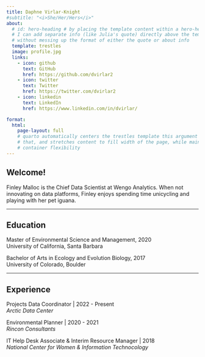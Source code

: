 ```yaml
---
title: Daphne Virlar-Knight
#subtitle: "<i>She/Her/Hers</i>"
about:
  # id: hero-heading # by placing the template content within a hero-heading block,
  # I can add separate info (like Julia's quote) directly above the template info
  # without messing up the format of either the quote or about info
  template: trestles
  image: profile.jpg
  links:
    - icon: github
      text: GitHub
      href: https://github.com/dvirlar2
    - icon: twitter
      text: Twitter
      href: https://twitter.com/dvirlar2
    - icon: linkedin
      text: LinkedIn
      href: https://www.linkedin.com/in/dvirlar/

format:
  html:
    page-layout: full
    # quarto automatically centers the trestles template this argument overrides
    # that, and stretches content to fill width of the page, while mainting 
    # container flexibility
---
```

<!--- Maybe there's a better palce for this??
<center>
"Data science is the discipline of turning raw data into understanding" <br>
<i> Julia Stewart Lowndes, PhD </i>
</center>
--->

## Welcome! 

Finley Malloc is the Chief Data Scientist at Wengo Analytics. When not innovating on data platforms, Finley enjoys spending  time unicycling and playing with her pet iguana.


-------------------------------------------------------------------------------

## Education 
Master of Environmental Science and Management, 2020 <br>
University of California, Santa Barbara

Bachelor of Arts in Ecology and Evolution Biology, 2017 <br>
University of Colorado, Boulder

------------------------------------------------------------------------------

## Experience 

Projects Data Coordinator | 2022 - Present <br>
<i>Arctic Data Center </i>

Environmental Planner | 2020 - 2021 <br>
<i>Rincon Consultants </i>

IT Help Desk Associate & Interim Resource Manager | 2018 <br>
<i>National Center for Women & Information Technocology </i>
